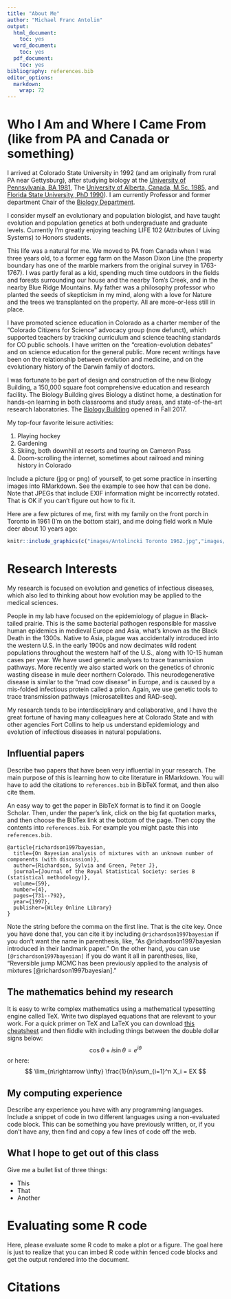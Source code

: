 ```yaml
---
title: "About Me"
author: "Michael Franc Antolin"
output:
  html_document:
    toc: yes
  word_document:
    toc: yes
  pdf_document:
    toc: yes
bibliography: references.bib
editor_options: 
  markdown: 
    wrap: 72
---
```


# Who I Am and Where I Came From (like from PA and Canada or something)

I arrived at Colorado State University in 1992 (and am originally from rural PA near Gettysburg), after studying biology at the [University of Pennsylvania, BA 1981](https://www.bio.upenn.edu/), The [University of Alberta, Canada, M.Sc. 1985](https://www.ualberta.ca/biological-sciences/index.html), and [Florida State University, PhD 1990](https://www.bio.fsu.edu/)).  I am currently Professor and former department Chair of the [Biology Department](https://www.biology.colostate.edu/).

I consider myself an evolutionary and population biologist, and have taught evolution and population genetics at both undergraduate and graduate levels.  Currently I'm greatly enjoying teaching LIFE 102 (Attributes of Living Systems) to Honors students.   

This life was a natural for me. We moved to PA from Canada when I was three years old, to a former egg farm on the Mason Dixon Line (the property boundary has one of the marble markers from the original survey in 1763-1767). I was partly feral as a kid, spending much time outdoors in the fields and forests surrounding our house and the nearby Tom's Creek, and in the nearby Blue Ridge Mountains.  My father was a philosophy professor who planted the seeds of skepticism in my mind, along with a love for Nature and the trees we transplanted on the property.  All are more-or-less still in place.


I have promoted science education in Colorado as a charter member of the “Colorado Citizens for Science” advocacy group (now defunct), which supported teachers by tracking curriculum and science teaching standards for CO public schools.  I have written on the “creation-evolution debates” and on science education for the general public.  More recent writings have been on the relationship between evolution and medicine, and on the evolutionary history of the Darwin family of doctors.    


I was fortunate to be part of design and construction of the new Biology Building, a 150,000 square foot comprehensive education and research facility. The Biology Building gives Biology a distinct home, a destination for hands-on learning in both classrooms and study areas, and state-of-the-art research laboratories.  The [Biology Building](http://www.biology.colostate.edu/new-building/) opened in Fall 2017. 


My top-four favorite leisure activities:

1.  Playing hockey
2.  Gardening
3.  Skiing, both downhill at resorts and touring on Cameron Pass
4.  Doom-scrolling the internet, sometimes about railroad and mining history in Colorado 

Include a picture (jpg or png) of yourself, to get some practice in
inserting images into RMarkdown. See the example to see how that can be
done. Note that JPEGs that include EXIF information might be incorrectly
rotated. That is OK if you can't figure out how to fix it.

Here are a few pictures of me, first with my family on the front porch in Toronto in 1961 (I'm on the bottom stair), and me doing field work n Mule deer about 10 years ago: 

```r
knitr::include_graphics(c("images/Antolincki Toronto 1962.jpg","images/Antolin with deer.jpg"), auto_pdf = TRUE)
```


# Research Interests


My research is focused on evolution and genetics of infectious diseases, which also led to thinking about how evolution may be applied to the medical sciences.

People in my lab have focused on the epidemiology of plague in Black-tailed prairie.  This is the same bacterial pathogen responsible for massive human epidemics in medieval Europe and Asia, what’s known as the Black Death in the 1300s.  Native to Asia, plague was accidentally introduced into the western U.S. in the early 1900s and now decimates wild rodent populations throughout the western half of the U.S., along with 10-15 human cases per year.  We have used genetic analyses to trace transmission pathways.  More recently we also started work on the genetics of chronic wasting disease in mule deer northern Colorado.  This neurodegenerative disease is similar to the “mad cow disease” in Europe, and is caused by a mis-folded infectious protein called a prion.  Again, we use genetic tools to trace transmission pathways (microsatellites and RAD-seq).

My research tends to be interdisciplinary and collaborative, and I have the great fortune of having many colleagues here at Colorado State and with other agencies Fort Collins to help us understand epidemiology and evolution of infectious diseases in natural populations.

## Influential papers

Describe two papers that have been very influential in your research.
The main purpose of this is learning how to cite literature in
RMarkdown. You will have to add the citations to `references.bib` in
BibTeX format, and then also cite them.

An easy way to get the paper in BibTeX format is to find it on Google
Scholar. Then, under the paper's link, click on the big fat quotation
marks, and then choose the BibTex link at the bottom of the page. Then
copy the contents into `references.bib`. For example you might paste
this into `references.bib`.

```         
@article{richardson1997bayesian,
  title={On Bayesian analysis of mixtures with an unknown number of components (with discussion)},
  author={Richardson, Sylvia and Green, Peter J},
  journal={Journal of the Royal Statistical Society: series B (statistical methodology)},
  volume={59},
  number={4},
  pages={731--792},
  year={1997},
  publisher={Wiley Online Library}
}
```

Note the string before the comma on the first line. That is the cite
key. Once you have done that, you can cite it by including
`@richardson1997bayesian` if you don't want the name in parenthesis,
like, "As @richardson1997bayesian introduced in their landmark paper."
On the other hand, you can use `[@richardson1997bayesian]` if you do
want it all in parentheses, like, "Reversible jump MCMC has been
previously applied to the analysis of mixtures
[@richardson1997bayesian]."

## The mathematics behind my research

It is easy to write complex mathematics using a mathematical typesetting
engine called TeX. Write two displayed equations that are relevant to
your work. For a quick primer on TeX and LaTeX you can download [this
cheatsheet](https://users.dickinson.edu/~richesod/latex/latexcheatsheet.pdf)
and then fiddle with including things between the double dollar signs
below: $$
\cos\theta + i\sin\theta = e^{i\theta}
$$ or here: $$
\lim_{n\rightarrow \infty} \frac{1}{n}\sum_{i=1}^n X_i = EX
$$

## My computing experience

Describe any experience you have with any programming languages. Include
a snippet of code in two different languages using a non-evaluated code
block. This can be something you have previously written, or, if you
don't have any, then find and copy a few lines of code off the web.

## What I hope to get out of this class

Give me a bullet list of three things:

-   This
-   That
-   Another

# Evaluating some R code

Here, please evaluate some R code to make a plot or a figure. The goal
here is just to realize that you can imbed R code within fenced code
blocks and get the output rendered into the document.

# Citations
